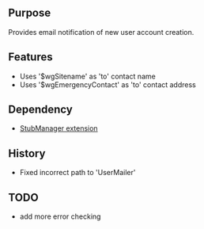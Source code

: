 {{Extension
|name        = NewUserEmailNotification
|status      = beta
|type        = notify
|author      = [[user:jldupont|Jean-Lou Dupont]]
|image       =
|version     = 1.0.0
|update      =
|mediawiki   = 1.10, 1.11, 1.12
|download    = [http://mediawiki.googlecode.com/svn/tags/NewUserEmailNotification/ SVN]
|readme      =
|changelog   = See SVN ($Id$)
|description = Provides email notification of new user account creation.
|parameters  =
|rights      =
|example     =
}}
== Purpose==
Provides email notification of new user account creation.

== Features ==
* Uses '$wgSitename' as 'to' contact name
* Uses '$wgEmergencyContact' as 'to' contact address

== Dependency ==
* [[Extension:StubManager|StubManager extension]]

{{Pear|NewUserEmailNotification}}

== History ==
* Fixed incorrect path to 'UserMailer'

== TODO ==
* add more error checking
